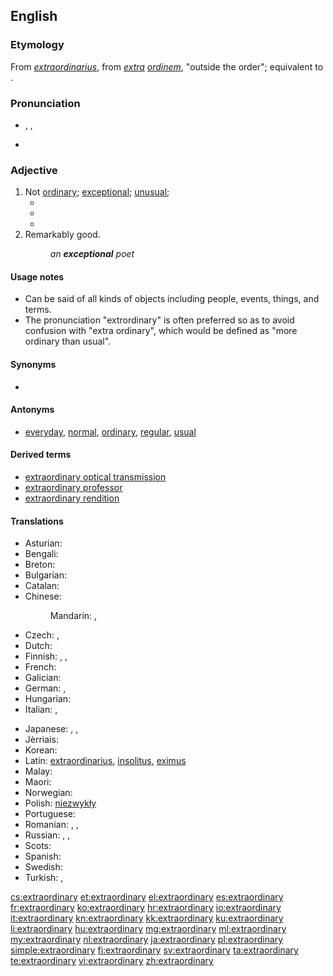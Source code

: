 ==English==

===Etymology===
From {{etyl|la|en}} ''[[extraordinarius]]'', from ''[[extra]] [[ordinem]]'', "outside the order"; equivalent to {{prefix|extra|ordinary|lang=en}}.

===Pronunciation===
* {{IPA|/ɪksˈtrɔː(r)dɪˌnərɪ/}}, {{IPAchar|/ɪksˈtrɔː(r)dɪnˌrɪ/}}, {{IPAchar|/ˌɛkstrəˈɔː(r)dɪˌnərɪ/, /ˌɛkstrəˈɔː(r)dɪnˌrɪ/}}
* {{audio|en-us-extraordinary.ogg|Audio (US)}}

===Adjective===
{{en-adj}}

# Not [[ordinary]]; [[exceptional]]; [[unusual]];
#* {{quote-book|passage=Everybody knew I was an '''extraordinary''' person. When I was born my beard was three feet long.|title=[[S:As Far as Thought Can Reach: A.D. 31,920/§ ii|Back to Methuselah]]|author=G. B. Shaw|year=1921}}
#* {{quote-book|passage=The Houses may meet in '''extraordinary''' sessions at the request of the Government, of the Permanent Deputation or of the overall majority of members of either of the two Houses. '''Extraordinary''' sessions must be convened with a specific agenda and shall be adjourned once this has been dealt with.|title=[[S:Spanish Constitution of 1978/Part III|Spanish Constitution of 1978]]|year=1978}}
#* {{quote-news
|year=2011
|date=October 23
|author=Tom Fordyce
|title=2011 Rugby World Cup final: New Zealand 8-7 France
|work=BBC Sport
|url=http://news.bbc.co.uk/sport2/hi/rugby_union/15405316.stm
|page=
|passage=Tony Woodcock's early try and a penalty from fourth-choice fly-half Stephen Donald were enough to see the All Blacks home in an '''extraordinary''' match that defied all pre-match predictions.}}
# Remarkably good.
#: ''an '''exceptional''' poet''

====Usage notes====
* Can be said of all kinds of objects including people, events, things, and terms.
* The pronunciation "extrordinary" is often preferred so as to avoid confusion with "extra ordinary", which would be defined as "more ordinary than usual".

====Synonyms====
* {{l/en|forby}}

====Antonyms====
* [[everyday]], [[normal]], [[ordinary]], [[regular]], [[usual]]

====Derived terms====
* [[extraordinary optical transmission]]
* [[extraordinary professor]]
* [[extraordinary rendition]]

====Translations====
{{trans-top|not ordinary}}
* Asturian: {{t-|ast|estraordinariu}}
* Bengali: {{t+|bn|অলৌকিক|tr=ôloukik|sc=Beng}}
* Breton: {{t|br|dreistordinal}}
* Bulgarian: {{t+|bg|необикновен|sc=Cyrl}}
* Catalan: {{t-|ca|extraordinari}}
* Chinese:
*: Mandarin: {{t|cmn|非凡|tr=fēifán|sc=Hani}}, {{t|cmn|了不起|tr=liǎobuqǐ|sc=Hani}}
* Czech: {{t|cs|neobyčejný}}, {{t|cs|mimořádný}} {{qualifier|of session}}
* Dutch: {{t+|nl|buitengewoon}}
* Finnish: {{t+|fi|erikoinen}}, {{t+|fi|kummallinen}}, {{t+|fi|epätavallinen}}
* French: {{t+|fr|extraordinaire}}
* Galician: {{t-|gl|extraordinario}}
* German: {{t+|de|außerordentlich}}, {{t+|de|außergewöhnlich}}
* Hungarian: {{t+|hu|rendkívüli}}
* Italian: {{t+|it|straordinario|m}}, {{t-|it|straordinaria|f}}
{{trans-mid}}
* Japanese: {{t-|ja|並外れる|alt=並外れた|tr=namihazureta|sc=Jpan}}, {{t-|ja|傑出する|alt=傑出した|tr=kesshutsu-shita|sc=Jpan}}, {{t+|ja|非凡|alt=非凡な|tr=ひぼんな, hibon-na|sc=Jpan}}
* Jèrriais: {{tø|roa-jer|extraordinnaithe}}
* Korean: {{t-|ko|특별한|tr=teukbyeorhan|sc=Kore}}
* Latin: [[extraordinarius]], [[insolitus]], [[eximus]]
* Malay: {{t-|ms|luar biasa}}
* Maori: {{t|mi|autaia}}
* Norwegian: {{t-|no|ekstraordinær}}
* Polish: [[niezwykły]] {{m}} <!-- non-lemma: [[niezwykła]] {{f}}, [[niezwykłe]] {{n}} -->
* Portuguese: {{t+|pt|extraordinário}}
* Romanian: {{t-|ro|extraordinar}}, {{t-|ro|ieșit din comun|m|n}}, {{t-|ro|neobișnuit|m|n}}
* Russian: {{t+|ru|необычный|tr=neobýčnyj|sc=Cyrl}}, {{t+|ru|необычайный|tr=neobyčájnyj|sc=Cyrl}}, {{t+|ru|экстраординарный|tr=ekstraordinárnyj|sc=Cyrl}}
* Scots: {{t|sco|byordinar}}
* Spanish: {{t+|es|extraordinario}}
* Swedish: {{t+|sv|extraordinär}}
* Turkish: {{t+|tr|fevkalade}}, {{t+|tr|olağanüstü}}
{{trans-bottom}}

[[cs:extraordinary]]
[[et:extraordinary]]
[[el:extraordinary]]
[[es:extraordinary]]
[[fr:extraordinary]]
[[ko:extraordinary]]
[[hr:extraordinary]]
[[io:extraordinary]]
[[it:extraordinary]]
[[kn:extraordinary]]
[[kk:extraordinary]]
[[ku:extraordinary]]
[[li:extraordinary]]
[[hu:extraordinary]]
[[mg:extraordinary]]
[[ml:extraordinary]]
[[my:extraordinary]]
[[nl:extraordinary]]
[[ja:extraordinary]]
[[pl:extraordinary]]
[[simple:extraordinary]]
[[fi:extraordinary]]
[[sv:extraordinary]]
[[ta:extraordinary]]
[[te:extraordinary]]
[[vi:extraordinary]]
[[zh:extraordinary]]